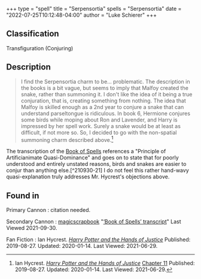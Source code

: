 +++
type = "spell"
title = "Serpensortia"
spells = "Serpensortia"
date = "2022-07-25T10:12:48-04:00"
author = "Luke Schierer"
+++

## Classification

Transfiguration (Conjuring)

## Description

> I find the Serpensortia charm to be… problematic. The description in the
> books is a bit vague, but seems to imply that Malfoy created the snake,
> rather than summoning it. I don't like the idea of it being a true
> conjuration, that is, creating something from nothing. The idea that Malfoy
> is skilled enough as a 2nd year to conjure a snake that can understand
> parseltongue is ridiculous. In book 6, Hermione conjures some birds while
> moping about Ron and Lavender, and Harry is impressed by her spell work.
> Surely a snake would be at least as difficult, if not more so. So, I decided
> to go with the non-spatial summoning charm described above.[^210629-6]

The transcription of the [Book of Spells][] references a "Principle of
Artificianimate Quasi-Dominance" and goes on to state that for poorly understood
and entirely unstated reasons, birds and snakes are easier to conjur than
anything else.[^210930-21]  I do not feel this rather hand-wavy
quasi-explanation truly addresses Mr. Hycrest's objections above. 

[Book of Spells]: <https://magicscrapbook.tumblr.com/post/162085200042/book-of-spells-transcript>

[^210629-6]: Ian Hycrest.
    _[Harry Potter and the Hands of Justice](https://www.fanfiction.net/s/13374289)_
    [Chapter 11](https://www.fanfiction.net/s/13374289/12/Harry-Potter-and-the-Hands-of-Justice)
    Published: 2019-08-27. Updated: 2020-01-14. Last Viewed: 2021-06-29. 

[^210930-20]: [magicscrapbook](https://magicscrapbook.tumblr.com/)
    "[‘Book of Spells’ transcript](https://magicscrapbook.tumblr.com/post/162085200042/book-of-spells-transcript)"
    Last Viewed 2021-09-30.

## Found in

Primary Cannon
:   citation needed.

Secondary Cannon
:   [magicscrapbook](https://magicscrapbook.tumblr.com/)
    "[‘Book of Spells’ transcript](https://magicscrapbook.tumblr.com/post/162085200042/book-of-spells-transcript)"
    Last Viewed 2021-09-30.

Fan Fiction
:   Ian Hycrest.
    _[Harry Potter and the Hands of Justice](https://www.fanfiction.net/s/13374289)_
	Published: 2019-08-27. Updated: 2020-01-14. Last Viewed: 2021-06-29.

